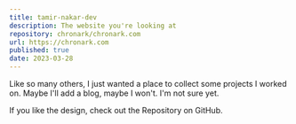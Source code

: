 ```yaml
---
title: tamir-nakar-dev
description: The website you're looking at
repository: chronark/chronark.com
url: https://chronark.com
published: true
date: 2023-03-28
---
```



Like so many others, I just wanted a place to collect some projects I worked on. Maybe I'll add a blog, maybe I won't. I'm not sure yet.

If you like the design, check out the Repository on GitHub.


